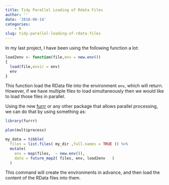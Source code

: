 ```yaml
---
title: Tidy Parallel Loading of Rdata Files
author: ''
date: '2018-06-14'
categories:
    - R
slug: tidy-parallel-loading-of-rdata-files
---
```


In my last project, I have been using the following function a lot:

```r
load2env <- function(file,env = new.env())
{
  load(file,envir = env)
  env
}

```

This function load the RData file into the environment `env`, which will return. However, if we have multiple files to load simultaneously then we would like to load those files in parallel.

Using the new [furrr](https://github.com/DavisVaughan/furrr) or any other package that allows parallel processing, we can do that by using something as:

```r

library(furrr)

plan(multiprocess)

my_data = tibble(
  files = list.files( my_dir ,full.names = TRUE )) %>% 
  mutate(
    env = map(files,  ~ new.env()),
    data = future_map2( files, env, load2env   )
  )


```

This command will create the environments in advance, and then load the content of the RData files into them.



